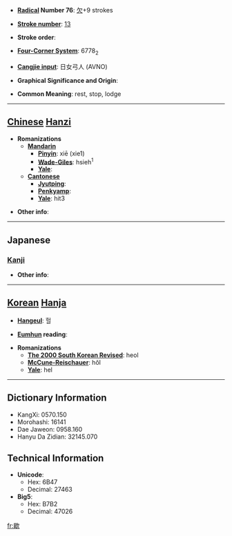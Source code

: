 * '''[[Wiktionary:Chinese radical index| Radical]] Number 76''': [[Wiktionary:Chinese radical index 欠|欠]]+9 strokes

* '''[[Wiktionary:Chinese total strokes index|Stroke number]]''': [[Wiktionary:Chinese total strokes index 13|13]]

* '''Stroke order''': 

* '''[[Wiktionary:Chinese four corner index|Four-Corner System]]''': 6778<sub>2</sub>

* '''[[Wiktionary:Chinese Cangjie index|Cangjie input]]''': 日女弓人 (AVNO)

* '''Graphical Significance and Origin''': 

* '''Common Meaning''': rest, stop, lodge

----

== [[Chinese]] [[Hanzi]] ==

* '''Romanizations'''
** '''[[Mandarin]]'''
*** '''[[Pinyin]]''': xiē (xie1)
*** '''[[Wade-Giles]]''': hsieh<sup>1</sup>
*** '''[[Yale]]''': 
** '''[[Cantonese]]'''
*** '''[[Jyutping]]''':
*** '''[[Penkyamp]]''': 
*** '''[[Yale]]''': hit3

* '''Other info''': 

----

==Japanese==
===[[Kanji]]===
{{kanji|on readings=[[けつ]] (ketsu), [[かい]] (kai)
|kun readings=[[やめる]] (yameru), [[つきる]] (tsukiru)
}}

* '''Other info''':  

----

== [[Korean]] [[Hanja]] ==

* '''[[Hangeul]]''': 헐

* '''[[Eumhun]] reading''': 

* '''Romanizations'''
** '''[[The 2000 South Korean Revised Romanization|The 2000 South Korean Revised]]''': heol
** '''[[McCune-Reischauer]]''': hŏl
** '''[[Yale]]''': hel

----

== Dictionary Information ==

* KangXi: 0570.150
* Morohashi: 16141
* Dae Jaweon: 0958.160
* Hanyu Da Zidian: 32145.070

== Technical Information ==

* '''Unicode''':
** Hex: 6B47
** Decimal: 27463
* '''Big5''':
** Hex: B7B2
** Decimal: 47026

[[fr:歇]]